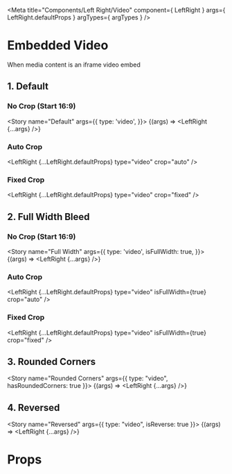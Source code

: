 
<Meta
    title="Components/Left Right/Video"
    component={ LeftRight }
    args={ LeftRight.defaultProps }
    argTypes={ argTypes }
/>

# Embedded Video

When media content is an iframe video embed

## 1. Default

### No Crop (Start 16:9)

<Story
    name="Default"
    args={{
        type: 'video',
    }}>
    {(args) => <LeftRight {...args} />}
</Story>

### Auto Crop

<LeftRight
    {...LeftRight.defaultProps}
    type="video"
    crop="auto"
    />

### Fixed Crop

<LeftRight
    {...LeftRight.defaultProps}
    type="video"
    crop="fixed"
    />

## 2. Full Width Bleed

### No Crop (Start 16:9)

<Story
    name="Full Width"
    args={{
        type: 'video',
        isFullWidth: true,
    }}>
    {(args) => <LeftRight {...args} />}
</Story>

### Auto Crop

<LeftRight
    {...LeftRight.defaultProps}
    type="video"
    isFullWidth={true}
    crop="auto"
    />

### Fixed Crop

<LeftRight
    {...LeftRight.defaultProps}
    type="video"
    isFullWidth={true}
    crop="fixed"
    />

## 3. Rounded Corners

<Story
    name="Rounded Corners"
    args={{
        type: "video",
        hasRoundedCorners: true
    }}>
    {(args) => <LeftRight {...args} />}
</Story>

## 4. Reversed

<Story
    name="Reversed"
    args={{
        type: "video",
        isReverse: true
    }}>
    {(args) => <LeftRight {...args} />}
</Story>

# Props

<ArgsTable of={LeftRight} />